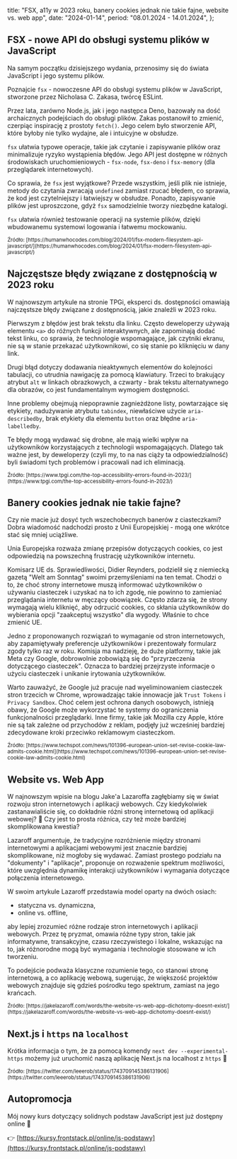   title:
    "FSX, a11y w 2023 roku, banery cookies jednak nie takie fajne, website vs. web app",
  date: "2024-01-14",
  period: "08.01.2024 - 14.01.2024",
};

## FSX - nowe API do obsługi systemu plików w JavaScript

Na samym początku dzisiejszego wydania, przenosimy się do świata JavaScript i jego systemu plików.

Poznajcie `fsx` - nowoczesne API do obsługi systemu plików w JavaScript, stworzone przez Nicholasa C. Zakasa, twórcę ESLint.

Przez lata, zarówno Node.js, jak i jego następca Deno, bazowały na dość archaicznych podejściach do obsługi plików. Zakas postanowił to zmienić, czerpiąc inspirację z prostoty `fetch()`. Jego celem było stworzenie API, które byłoby nie tylko wydajne, ale i intuicyjne w obsłudze.

`fsx` ułatwia typowe operacje, takie jak czytanie i zapisywanie plików oraz minimalizuje ryzyko wystąpienia błędów. Jego API jest dostępne w różnych środowiskach uruchomieniowych - `fsx-node`, `fsx-deno` i `fsx-memory` (dla przeglądarek internetowych).

Co sprawia, że `fsx` jest wyjątkowe? Przede wszystkim, jeśli plik nie istnieje, metody do czytania zwracają `undefined` zamiast rzucać błędem, co sprawia, że kod jest czytelniejszy i łatwiejszy w obsłudze. Ponadto, zapisywanie plików jest uproszczone, gdyż `fsx` samodzielnie tworzy niezbędne katalogi.

`fsx` ułatwia również testowanie operacji na systemie plików, dzięki wbudowanemu systemowi logowania i łatwemu mockowaniu.

<small>
  Źródło:
  [https://humanwhocodes.com/blog/2024/01/fsx-modern-filesystem-api-javascript/](https://humanwhocodes.com/blog/2024/01/fsx-modern-filesystem-api-javascript/)
</small>

## Najczęstsze błędy związane z dostępnością w 2023 roku

W najnowszym artykule na stronie TPGi, eksperci ds. dostępności omawiają najczęstsze błędy związane z dostępnością, jakie znaleźli w 2023 roku.

Pierwszym z błędów jest brak tekstu dla linku. Często deweloperzy używają elementu `<a>` do różnych funkcji interaktywnych, ale zapominają dodać tekst linku, co sprawia, że technologie wspomagające, jak czytniki ekranu, nie są w stanie przekazać użytkownikowi, co się stanie po kliknięciu w dany link.

Drugi błąd dotyczy dodawania nieaktywnych elementów do kolejności tabulacji, co utrudnia nawigację za pomocą klawiatury. Trzeci to brakujący atrybut `alt` w linkach obrazkowych, a czwarty - brak tekstu alternatywnego dla obrazów, co jest fundamentalnym wymogiem dostępności.

Inne problemy obejmują niepoprawnie zagnieżdżone listy, powtarzające się etykiety, nadużywanie atrybutu `tabindex`, niewłaściwe użycie `aria-describedby`, brak etykiety dla elementu `button` oraz błędne `aria-labelledby`.

Te błędy mogą wydawać się drobne, ale mają wielki wpływ na użytkowników korzystających z technologii wspomagających. Dlatego tak ważne jest, by deweloperzy (czyli my, to na nas ciąży ta odpowiedzialność) byli świadomi tych problemów i pracowali nad ich eliminacją.

<small>
  Źródło:
  [https://www.tpgi.com/the-top-accessibility-errors-found-in-2023/](https://www.tpgi.com/the-top-accessibility-errors-found-in-2023/)
</small>

## Banery cookies jednak nie takie fajne?

Czy nie macie już dosyć tych wszechobecnych banerów z ciasteczkami? Dobra wiadomość nadchodzi prosto z Unii Europejskiej - mogą one wkrótce stać się mniej uciążliwe.

Unia Europejska rozważa zmianę przepisów dotyczących cookies, co jest odpowiedzią na powszechną frustrację użytkowników internetu.

Komisarz UE ds. Sprawiedliwości, Didier Reynders, podzielił się z niemiecką gazetą "Welt am Sonntag" swoimi przemyśleniami na ten temat. Chodzi o to, że choć strony internetowe muszą informować użytkowników o używaniu ciasteczek i uzyskać na to ich zgodę, nie powinno to zamieniać przeglądania internetu w męczący obowiązek. Często zdarza się, że strony wymagają wielu kliknięć, aby odrzucić cookies, co skłania użytkowników do wybierania opcji "zaakceptuj wszystko" dla wygody. Właśnie to chce zmienić UE.

Jedno z proponowanych rozwiązań to wymaganie od stron internetowych, aby zapamiętywały preferencje użytkowników i prezentowały formularz zgody tylko raz w roku. Komisja ma nadzieję, że duże platformy, takie jak Meta czy Google, dobrowolnie zobowiążą się do "przyrzeczenia dotyczącego ciasteczek". Oznacza to bardziej przejrzyste informacje o użyciu ciasteczek i unikanie irytowania użytkowników.

Warto zauważyć, że Google już pracuje nad wyeliminowaniem ciasteczek stron trzecich w Chrome, wprowadzając takie innowacje jak `Trust Tokens` i `Privacy Sandbox`. Choć celem jest ochrona danych osobowych, istnieją obawy, że Google może wykorzystać te systemy do ograniczenia funkcjonalności przeglądarki. Inne firmy, takie jak Mozilla czy Apple, które nie są tak zależne od przychodów z reklam, podjęły już wcześniej bardziej zdecydowane kroki przeciwko reklamowym ciasteczkom.

<small>
  Źródło:
  [https://www.techspot.com/news/101396-european-union-set-revise-cookie-law-admits-cookie.html](https://www.techspot.com/news/101396-european-union-set-revise-cookie-law-admits-cookie.html)
</small>

## Website vs. Web App

W najnowszym wpisie na blogu Jake'a Lazaroffa zagłębiamy się w świat rozwoju stron internetowych i aplikacji webowych. Czy kiedykolwiek zastanawialiście się, co dokładnie różni stronę internetową od aplikacji webowej? 🤔 Czy jest to prosta różnica, czy też może bardziej skomplikowana kwestia?

Lazaroff argumentuje, że tradycyjne rozróżnienie między stronami internetowymi a aplikacjami webowymi jest znacznie bardziej skomplikowane, niż mogłoby się wydawać. Zamiast prostego podziału na "dokumenty" i "aplikacje", proponuje on rozważenie spektrum możliwości, które uwzględnia dynamikę interakcji użytkowników i wymagania dotyczące połączenia internetowego.

W swoim artykule Lazaroff przedstawia model oparty na dwóch osiach:

- statyczna vs. dynamiczna,
- online vs. offline,

aby lepiej zrozumieć różne rodzaje stron internetowych i aplikacji webowych. Przez tę pryzmat, omawia różne typy stron, takie jak informatywne, transakcyjne, czasu rzeczywistego i lokalne, wskazując na to, jak różnorodne mogą być wymagania i technologie stosowane w ich tworzeniu.

To podejście podważa klasyczne rozumienie tego, co stanowi stronę internetową, a co aplikację webową, sugerując, że większość projektów webowych znajduje się gdzieś pośrodku tego spektrum, zamiast na jego krańcach.

<small>
  Źródło:
  [https://jakelazaroff.com/words/the-website-vs-web-app-dichotomy-doesnt-exist/](https://jakelazaroff.com/words/the-website-vs-web-app-dichotomy-doesnt-exist/)
</small>

## Next.js i `https` na `localhost`

Krótka informacja o tym, że za pomocą komendy `next dev --experimental-https` możemy już uruchomić naszą aplikację Next.js na localhost z `https` 🔐

<small>
  Źródło:
  [https://twitter.com/leeerob/status/1743709145386131906](https://twitter.com/leeerob/status/1743709145386131906)
</small>

## Autopromocja

Mój nowy kurs dotyczący solidnych podstaw JavaScript jest już dostępny online 🙂

👉 [https://kursy.frontstack.pl/online/js-podstawy](https://kursy.frontstack.pl/online/js-podstawy)
